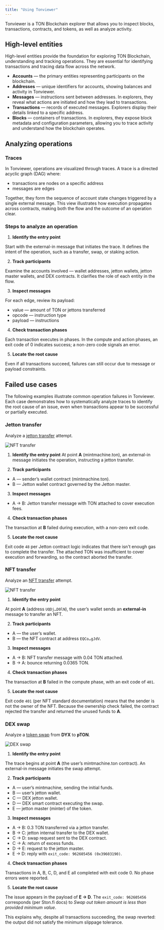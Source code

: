 ```yaml
---
title: "Using Tonviewer"
---
```


Tonviewer is a TON Blockchain explorer that allows you to inspect blocks, transactions, contracts, and tokens, as well as analyze activity.

## High-level entities

High-level entities provide the foundation for exploring TON Blockchain, understanding and tracking operations.
They are essential for identifying transactions and tracing data flow across the network.

- **Accounts** — the primary entities representing participants on the blockchain.
- **Addresses** — unique identifiers for accounts, showing balances and activity in Tonviewer.
- **Messages** — instructions sent between addresses. In explorers, they reveal what actions are initiated and how they lead to transactions.
- **Transactions** — records of executed messages. Explorers display their details linked to a specific address.
- **Blocks** — containers of transactions. In explorers, they expose block metadata and configuration parameters, allowing you to trace activity and understand how the blockchain operates.

## Analyzing operations

### Traces

In Tonviewer, operations are visualized through traces.
A trace is a directed acyclic graph (DAG) where:
- transactions are nodes on a specific address
- messages are edges

Together, they form the sequence of account state changes triggered by a single external message. This view illustrates how execution propagates across contracts, making both the flow and the outcome of an operation clear.

### Steps to analyze an operation

1. **Identify the entry point**

Start with the external-in message that initiates the trace. It defines the intent of the operation, such as a transfer, swap, or staking action.

2. **Track participants**

Examine the accounts involved — wallet addresses, jetton wallets, jetton master wallets, and DEX contracts. It clarifies the role of each entity in the flow.

3. **Inspect messages**

For each edge, review its payload:
- value — amount of TON or jettons transferred
- opcode — instruction type
- payload — instructions

4. **Check transaction phases**

Each transaction executes in phases. In the compute and action phases, an exit code of 0 indicates success; a non-zero code signals an error.

5. **Locate the root cause**

Even if all transactions succeed, failures can still occur due to message or payload constraints.

## Failed use cases

The following examples illustrate common operation failures in Tonviewer. Each case demonstrates how to systematically analyze traces to identify the root cause of an issue, even when transactions appear to be successful or partially executed.

### Jetton transfer

Analyze a [jetton transfer](https://tonviewer.com/transaction/d5d50c3e5bde493ddc7853f784bdff75a37bf89473e77ba8d04615323c7c8117) attempt.

![NFT transfer](/resources/images/tonviewer/jetton_transfer.png)

1. **Identify the entry point**
At point **A** (mintmachine.ton), an external-in message initiates the operation, instructing a jetton transfer.

2. **Track participants**
- A — sender’s wallet contract (mintmachine.ton).
- B — Jetton wallet contract governed by the Jetton master.

3. **Inspect messages**

- A → B: Jetton transfer message with TON attached to cover execution fees.

4. **Check transaction phases**

The transaction at **B** failed during execution, with a non-zero exit code.

5. **Locate the root cause**

Exit code `48` per Jetton contract logic indicates that there isn't enough gas to complete the transfer.
The attached TON was insufficient to cover execution and forwarding, so the contract aborted the transfer.


### NFT transfer

Analyze an [NFT transfer](https://tonviewer.com/transaction/d8b5dbfe1c115178f47b486d03982159ec8abe684cdbe1c75587293e877564d4) attempt.

![NFT transfer](/resources/images/tonviewer/nft_transfer.png)

1. **Identify the entry point**

At point **A** (address `UQDj…D0lN`), the user’s wallet sends an **external-in** message to transfer an NFT.

2. **Track participants**

- A — the user’s wallet.
- B — the NFT contract at address `EQCo…gJdV`.

3. **Inspect messages**

- A → B: NFT transfer message with 0.04 TON attached.
- B → A: bounce returning 0.0365 TON.

4. **Check transaction phases**

The transaction at **B** failed in the compute phase, with an exit code of `401`.

5. **Locate the root cause**

Exit code `401` (per NFT standard documentation) means that the sender is not the owner of the NFT.
Because the ownership check failed, the contract rejected the transfer and returned the unused funds to **A**.


### DEX swap

Analyze a [token swap](https://tonviewer.com/transaction/fa8e119f8911d20bb078b9b81a3fc1f8ff2bcc723eda3ac7e873e97f455812e7) from **DYX** to **pTON**.

![DEX swap](/resources/images/tonviewer/dex_swap.png)

1. **Identify the entry point**

The trace begins at point **A** (the user’s mintmachine.ton contract). An external-in message initiates the swap attempt.

2. **Track participants**
- A — user’s mintmachine, sending the initial funds.
- B — user’s jetton wallet.
- C — DEX jetton wallet.
- D — DEX smart contract executing the swap.
- E — jetton master (minter) of the token.

3. **Inspect messages**

- A → B: 0.3 TON transferred via a jetton transfer.
- B → C: jetton internal transfer to the DEX wallet.
- C → D: swap request sent to the DEX contract.
- C → A: return of excess funds.
- D → E: request to the jetton master.
- E → D: reply with `exit_code: 962605456 (0x39603190)`.

4. **Check transaction phases**

Transactions in A, B, C, D, and E all completed with exit code 0. No phase errors were reported.

5. **Locate the root cause**

The issue appears in the payload of **E → D**. The `exit_code: 962605456` corresponds (per Ston.fi docs) to _Swap out token amount is less than provided minimum value_.

This explains why, despite all transactions succeeding, the swap reverted: the output did not satisfy the minimum slippage tolerance.






